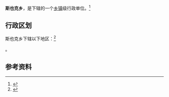 {{中国乡级行政区|65/32/26/205/000}}

'''斯也克乡'''，是{{PRC admin/fullname|65/32/26/205/000|3}}下辖的一个[[乡镇|乡镇]]级行政单位。<ref>{{PRC admin/ref sgc|{{PRC admin/parent|65/32/26/205/000}}}}</ref>

== 行政区划 ==

斯也克乡下辖以下地区：<ref>{{PRC admin/ref sgc|65/32/26/205/000}}</ref>

{{PRC admin/children|65/32/26/205/000}}。

== 参考资料 ==

{{reflist}}

{{行政区划小作品}}
{{PRC admin/navcat|65/32/26/205/000}}
